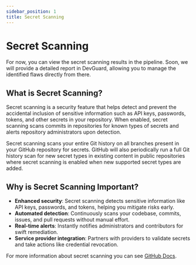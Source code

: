 ```yaml
---
sidebar_position: 1
title: Secret Scanning
---
```





# Secret Scanning


<Callout type="info" emoji="ℹ️">
   For now, you can view the secret scanning results in the pipeline. Soon, we will provide a detailed report in DevGuard, allowing you to manage the identified flaws directly from there.
</Callout>




## What is Secret Scanning?

Secret scanning is a security feature that helps detect and prevent the accidental inclusion of sensitive information such as API keys, passwords, tokens, and other secrets in your repository. When enabled, secret scanning scans commits in repositories for known types of secrets and alerts repository administrators upon detection.

Secret scanning scans your entire Git history on all branches present in your GitHub repository for secrets. GitHub will also periodically run a full Git history scan for new secret types in existing content in public repositories where secret scanning is enabled when new supported secret types are added. 


## Why is Secret Scanning Important?

- **Enhanced security**: Secret scanning detects sensitive information like API keys, passwords, and tokens, helping you mitigate risks early.  
- **Automated detection**: Continuously scans your codebase, commits, issues, and pull requests without manual effort.  
- **Real-time alerts**: Instantly notifies administrators and contributors for swift remediation.  
- **Service provider integration**: Partners with providers to validate secrets and take actions like credential revocation.  


For more information about secret scanning you can see [GitHub Docs](https://docs.github.com/en/code-security/secret-security/about-secret-scanning).